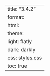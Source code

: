 ---
title: "3.4.2"
format:
    html:
        theme:
            light: flatly
            dark: darkly
        css: styles.css
        toc: true
---
